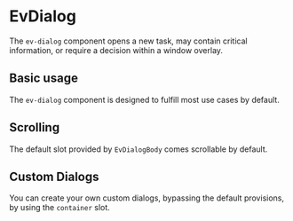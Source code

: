 

<Meta of={EvDialogStories} />

# EvDialog
The `ev-dialog` component opens a new task, may contain critical information, or require a decision within a window overlay.


## Basic usage
The `ev-dialog` component is designed to fulfill most use cases by default.

<Canvas>
    <Story of={EvDialogStories.Primary} />
</Canvas>


<ArgsTable story='Primary' />

## Scrolling
The default slot provided by `EvDialogBody` comes scrollable by default.

<Canvas>
    <Story of={EvDialogStories.ScrollingBody} />
</Canvas>


## Custom Dialogs
You can create your own custom dialogs, bypassing the default provisions, by using the `container` slot.
<Canvas>
    <Story of={EvDialogStories.CustomContainer} />
</Canvas>